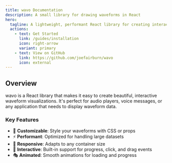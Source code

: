```yaml
---
title: wavo Documentation
description: A small library for drawing waveforms in React
hero:
  tagline: A lightweight, performant React library for creating interactive waveform visualizations
  actions:
    - text: Get Started
      link: /guides/installation
      icon: right-arrow
      variant: primary
    - text: View on GitHub
      link: https://github.com/joefairburn/wavo
      icon: external
---
```


## Overview

wavo is a React library that makes it easy to create beautiful, interactive waveform visualizations. It's perfect for audio players, voice messages, or any application that needs to display waveform data.

### Key Features

- 🎨 **Customizable**: Style your waveforms with CSS or props
- ⚡ **Performant**: Optimized for handling large datasets
- 📱 **Responsive**: Adapts to any container size
- 🔄 **Interactive**: Built-in support for progress, click, and drag events
- 🎭 **Animated**: Smooth animations for loading and progress

